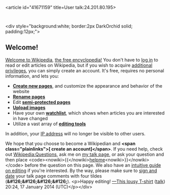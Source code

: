 <article id="41671159" title=User talk:24.201.80.195>
	<talkpage id="41671159" title="User talk:24.201.80.195">

&lt;div style=&quot;background:white; border:2px DarkOrchid solid; padding:12px;&quot;&gt;
==Welcome!==
[[Wikipedia:Welcoming committee/Welcome to Wikipedia|Welcome to Wikipedia]], [[Wikipedia|the free encyclopedia!]] You don't have to [[Special:Userlogin|log in]] to read or edit articles on Wikipedia, but if you wish to acquire [[Wikipedia:Why create an account?|additional privileges]], you can simply create an account.  It's free, requires no personal information, and lets you:
* '''[[Help:Starting a new page|Create new pages]]''', and customize the appearance and behavior of the website
* '''[[Wikipedia:How to rename a page|Rename pages]]'''
* Edit '''[[Wikipedia:Semi-protection policy|semi-protected pages]]'''
* '''[[Special:Upload|Upload images]]'''
* Have your own '''[[Wikipedia:Watchlist|watchlist]]''', which shows when articles you are interested in have changed
* Utilize a vast array of '''[[WP:JS|editing tools]]'''

In addition, your [[IP address]] will no longer be visible to other users.

We hope that you choose to become a Wikipedian and '''&lt;span class=&quot;plainlinks&quot;&gt;[{{fullurl:Special:Userlogin|type=signup&amp;campaign=anonwelcometemplate}} create an account]&lt;/span&gt;'''.  If you need help, check out [[Wikipedia:Questions]], ask me on [[User talk:This lousy T-shirt|my talk page]], or ask your question and then place &lt;code&gt;&lt;nowiki&gt;{{&lt;/nowiki&gt;[[:Category:Wikipedians looking for help|helpme]]&lt;nowiki&gt;}}&lt;/nowiki&gt;&lt;/code&gt; before the question on this page.  We also have an [[WP:TMM|intuitive guide on editing]] if you're interested. By the way, please make sure to [[Wikipedia:Sign your posts on talk pages|sign and date]] your talk page comments with four tildes ('''&amp;#126;&amp;#126;&amp;#126;&amp;#126;''').  &lt;p&gt;Happy editing! [[User:This lousy T-shirt|—This lousy T-shirt]] ([[User talk:This lousy T-shirt|talk]]) 20:24, 17 January 2014 (UTC)&lt;/p&gt;&lt;/div&gt;
	</talkpage>
</article>